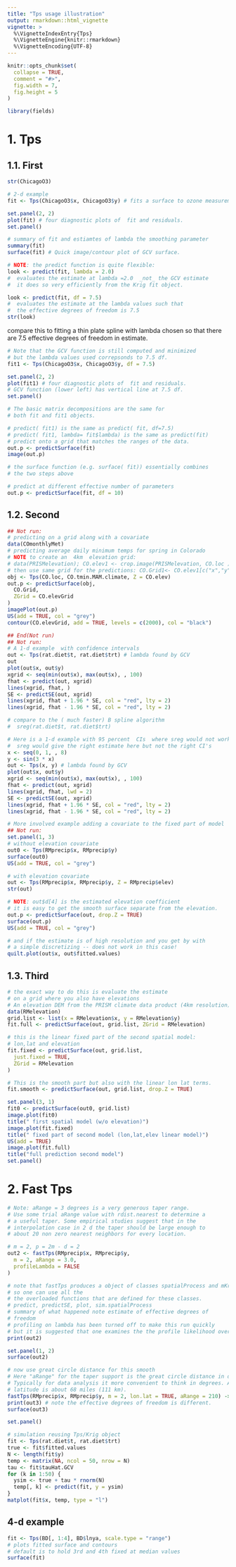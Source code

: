 ```yaml
---
title: "Tps usage illustration"
output: rmarkdown::html_vignette
vignette: >
  %\VignetteIndexEntry{Tps}
  %\VignetteEngine{knitr::rmarkdown}
  %\VignetteEncoding{UTF-8}
---
```


```r
knitr::opts_chunk$set(
  collapse = TRUE,
  comment = "#>", 
  fig.width = 7, 
  fig.height = 5
)
```

```r
library(fields)
```

# 1. Tps

## 1.1. First

```r
str(ChicagoO3)

# 2-d example
fit <- Tps(ChicagoO3$x, ChicagoO3$y) # fits a surface to ozone measurements.

set.panel(2, 2)
plot(fit) # four diagnostic plots of  fit and residuals.
set.panel()

# summary of fit and estiamtes of lambda the smoothing parameter
summary(fit)
surface(fit) # Quick image/contour plot of GCV surface.
```

```r
# NOTE: the predict function is quite flexible:
look <- predict(fit, lambda = 2.0)
#  evaluates the estimate at lambda =2.0  _not_ the GCV estimate
#  it does so very efficiently from the Krig fit object.

look <- predict(fit, df = 7.5)
#  evaluates the estimate at the lambda values such that
#  the effective degrees of freedom is 7.5
str(look)
```

compare this to fitting a thin plate spline with lambda chosen so that there are 7.5 effective degrees of freedom in estimate.

```r
# Note that the GCV function is still computed and minimized
# but the lambda values used correpsonds to 7.5 df.
fit1 <- Tps(ChicagoO3$x, ChicagoO3$y, df = 7.5)

set.panel(2, 2)
plot(fit1) # four diagnostic plots of  fit and residuals.
# GCV function (lower left) has vertical line at 7.5 df.
set.panel()

# The basic matrix decompositions are the same for
# both fit and fit1 objects.

# predict( fit1) is the same as predict( fit, df=7.5)
# predict( fit1, lambda= fit$lambda) is the same as predict(fit)
# predict onto a grid that matches the ranges of the data.
out.p <- predictSurface(fit)
image(out.p)

# the surface function (e.g. surface( fit)) essentially combines
# the two steps above

# predict at different effective number of parameters
out.p <- predictSurface(fit, df = 10)
```


## 1.2. Second
```r
## Not run:
# predicting on a grid along with a covariate
data(COmonthlyMet)
# predicting average daily minimum temps for spring in Colorado
# NOTE to create an  4km  elevation grid:
# data(PRISMelevation); CO.elev1 <- crop.image(PRISMelevation, CO.loc )
# then use same grid for the predictions: CO.Grid1<- CO.elev1[c("x","y")]
obj <- Tps(CO.loc, CO.tmin.MAM.climate, Z = CO.elev)
out.p <- predictSurface(obj,
  CO.Grid,
  ZGrid = CO.elevGrid
)
imagePlot(out.p)
US(add = TRUE, col = "grey")
contour(CO.elevGrid, add = TRUE, levels = c(2000), col = "black")

## End(Not run)
## Not run:
# A 1-d example  with confidence intervals
out <- Tps(rat.diet$t, rat.diet$trt) # lambda found by GCV
out
plot(out$x, out$y)
xgrid <- seq(min(out$x), max(out$x), , 100)
fhat <- predict(out, xgrid)
lines(xgrid, fhat, )
SE <- predictSE(out, xgrid)
lines(xgrid, fhat + 1.96 * SE, col = "red", lty = 2)
lines(xgrid, fhat - 1.96 * SE, col = "red", lty = 2)

# compare to the ( much faster) B spline algorithm
#  sreg(rat.diet$t, rat.diet$trt)

# Here is a 1-d example with 95 percent  CIs  where sreg would not work:
#  sreg would give the right estimate here but not the right CI's
x <- seq(0, 1, , 8)
y <- sin(3 * x)
out <- Tps(x, y) # lambda found by GCV
plot(out$x, out$y)
xgrid <- seq(min(out$x), max(out$x), , 100)
fhat <- predict(out, xgrid)
lines(xgrid, fhat, lwd = 2)
SE <- predictSE(out, xgrid)
lines(xgrid, fhat + 1.96 * SE, col = "red", lty = 2)
lines(xgrid, fhat - 1.96 * SE, col = "red", lty = 2)
```

```r
# More involved example adding a covariate to the fixed part of model
## Not run:
set.panel(1, 3)
# without elevation covariate
out0 <- Tps(RMprecip$x, RMprecip$y)
surface(out0)
US(add = TRUE, col = "grey")

# with elevation covariate
out <- Tps(RMprecip$x, RMprecip$y, Z = RMprecip$elev)
str(out)

# NOTE: out$d[4] is the estimated elevation coefficient
# it is easy to get the smooth surface separate from the elevation.
out.p <- predictSurface(out, drop.Z = TRUE)
surface(out.p)
US(add = TRUE, col = "grey")

# and if the estimate is of high resolution and you get by with
# a simple discretizing -- does not work in this case!
quilt.plot(out$x, out$fitted.values)
```

## 1.3. Third

```r
# the exact way to do this is evaluate the estimate
# on a grid where you also have elevations
# An elevation DEM from the PRISM climate data product (4km resolution)
data(RMelevation)
grid.list <- list(x = RMelevation$x, y = RMelevation$y)
fit.full <- predictSurface(out, grid.list, ZGrid = RMelevation)

# this is the linear fixed part of the second spatial model:
# lon,lat and elevation
fit.fixed <- predictSurface(out, grid.list,
  just.fixed = TRUE,
  ZGrid = RMelevation
)

# This is the smooth part but also with the linear lon lat terms.
fit.smooth <- predictSurface(out, grid.list, drop.Z = TRUE)

set.panel(3, 1)
fit0 <- predictSurface(out0, grid.list)
image.plot(fit0)
title(" first spatial model (w/o elevation)")
image.plot(fit.fixed)
title(" fixed part of second model (lon,lat,elev linear model)")
US(add = TRUE)
image.plot(fit.full)
title("full prediction second model")
set.panel()
```

# 2. Fast Tps
```r
# Note: aRange = 3 degrees is a very generous taper range.
# Use some trial aRange value with rdist.nearest to determine a
# a useful taper. Some empirical studies suggest that in the
# interpolation case in 2 d the taper should be large enough to
# about 20 non zero nearest neighbors for every location.

# m = 2, p = 2m - d = 2
out2 <- fastTps(RMprecip$x, RMprecip$y,
  m = 2, aRange = 3.0,
  profileLambda = FALSE
)

# note that fastTps produces a object of classes spatialProcess and mKrig
# so one can use all the
# the overloaded functions that are defined for these classes.
# predict, predictSE, plot, sim.spatialProcess
# summary of what happened note estimate of effective degrees of
# freedom
# profiling on lambda has been turned off to make this run quickly
# but it is suggested that one examines the the profile likelihood over lambda
print(out2)

set.panel(1, 2)
surface(out2)
```

```r
# now use great circle distance for this smooth
# Here "aRange" for the taper support is the great circle distance in degrees latitude.
# Typically for data analysis it more convenient to think in degrees. A degree of
# latitude is about 68 miles (111 km).
fastTps(RMprecip$x, RMprecip$y, m = 2, lon.lat = TRUE, aRange = 210) -> out3
print(out3) # note the effective degrees of freedom is different.
surface(out3)

set.panel()
```

```r
# simulation reusing Tps/Krig object
fit <- Tps(rat.diet$t, rat.diet$trt)
true <- fit$fitted.values
N <- length(fit$y)
temp <- matrix(NA, ncol = 50, nrow = N)
tau <- fit$tauHat.GCV
for (k in 1:50) {
  ysim <- true + tau * rnorm(N)
  temp[, k] <- predict(fit, y = ysim)
}
matplot(fit$x, temp, type = "l")
```

## 4-d example
```r
fit <- Tps(BD[, 1:4], BD$lnya, scale.type = "range")
# plots fitted surface and contours
# default is to hold 3rd and 4th fixed at median values
surface(fit)
```
